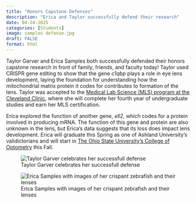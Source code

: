 ```yaml
---
title: "Honors Capstone Defenses"
description: "Erica and Taylor successfully defend their research" 
date: 04-24-2025
categories: [Students]
image: samples defense.jpg
draft: FALSE
format: html
---
```


Taylor Garver and Erica Samples both successfully defended their honors capstone research in front of family, friends, and faculty today! Taylor used CRISPR gene editing to show that the gene *c1qbp* plays a role in eye lens development, laying the foundation for understanding how the mitochondrial matrix protein it codes for contributes to formation of the lens. Taylor was accepted to the [Medical Lab Science (MLS) program at the Cleveland Clinic](https://my.clevelandclinic.org/departments/pathology/medical-professionals/medical-laboratory-science-program), where she will complete her fourth year of undergraduate studies and earn her MLS certification.

Erica explored the function of another gene, *ell2*, which codes for a protein involved in producing mRNA. The function of this gene and protein are also unknown in the lens, but Erica's data suggests that its loss does impact lens development. Erica will graduate this Spring as one of Ashland University's validictorians and will start in [The Ohio State University's College of Optometry](https://optometry.osu.edu/) this Fall. 

::: {layout-ncol="2"}
![Taylor Garver celebrates her successfull defense](garver defense.jpg)

![Erica Samples with images of her crispant zebrafish and their lenses](samples defense.jpg)
:::